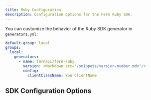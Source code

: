 ```yaml
---
title: Ruby Configuration
description: Configuration options for the Fern Ruby SDK.
---
```


You can customize the behavior of the Ruby SDK generator in `generators.yml`:

```yaml {7-8}
default-group: local
groups:
  local:
    generators:
      - name: fernapi/fern-ruby
        version: <Markdown src="/snippets/version-number.mdx"/>
        config:
          clientClassName: YourClientName
```

## SDK Configuration Options

<ParamField path="defaultTimeoutInSeconds" type="number | 'infinity'" required={false}>
</ParamField>

<ParamField path="extraDevDependencies" type="ExtraDependenciesSchema" required={false}>
</ParamField>

<ParamField path="flattenModuleStructure" type="boolean" default="false" required={false}>
</ParamField>

<ParamField path="extraDependencies" type="ExtraDependenciesSchema" required={false}>
</ParamField>

<ParamField path="clientClassName" type="string" required={false}>
</ParamField>

<ParamField path="useProvidedDefaults" type="boolean" required={false}>
</ParamField>
